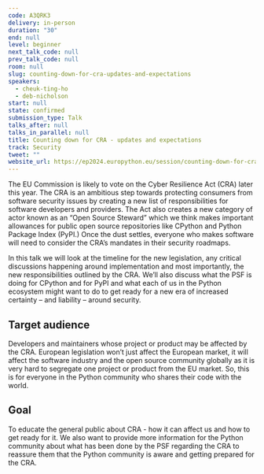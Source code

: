 ```yaml
---
code: A3QRK3
delivery: in-person
duration: "30"
end: null
level: beginner
next_talk_code: null
prev_talk_code: null
room: null
slug: counting-down-for-cra-updates-and-expectations
speakers:
  - cheuk-ting-ho
  - deb-nicholson
start: null
state: confirmed
submission_type: Talk
talks_after: null
talks_in_parallel: null
title: Counting down for CRA - updates and expectations
track: Security
tweet: ""
website_url: https://ep2024.europython.eu/session/counting-down-for-cra-updates-and-expectations
---
```


The EU Commission is likely to vote on the Cyber Resilience Act (CRA) later this
year. The CRA is an ambitious step towards protecting consumers from software
security issues by creating a new list of responsibilities for software
developers and providers. The Act also creates a new category of actor known as
an “Open Source Steward” which we think makes important allowances for public
open source repositories like CPython and Python Package Index (PyPI.) Once the
dust settles, everyone who makes software will need to consider the CRA’s
mandates in their security roadmaps.

In this talk we will look at the timeline for the new legislation, any critical
discussions happening around implementation and most importantly, the new
responsibilities outlined by the CRA. We’ll also discuss what the PSF is doing
for CPython and for PyPI and what each of us in the Python ecosystem might want
to do to get ready for a new era of increased certainty – and liability – around
security.

## Target audience

Developers and maintainers whose project or product may be affected by the CRA.
European legislation won’t just affect the European market, it will affect the
software industry and the open source community globally as it is very hard to
segregate one project or product from the EU market. So, this is for everyone in
the Python community who shares their code with the world.

## Goal

To educate the general public about CRA - how it can affect us and how to get
ready for it. We also want to provide more information for the Python community
about what has been done by the PSF regarding the CRA to reassure them that the
Python community is aware and getting prepared for the CRA.
